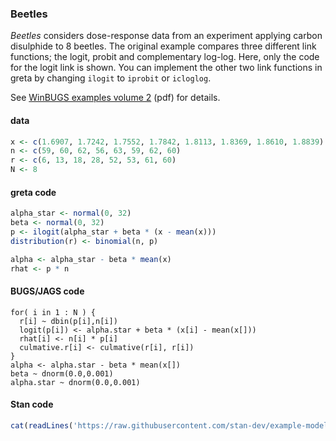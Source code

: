 ### Beetles

*Beetles* considers dose-response data from an experiment applying carbon disulphide to 8 beetles. The original example compares three different link functions; the logit, probit and complementary log-log. Here, only the code for the logit link is shown. You can implement the other two link functions in greta by changing `ilogit` to `iprobit` or `icloglog`.

See [WinBUGS examples volume 2](https://www.mrc-bsu.cam.ac.uk/wp-content/uploads/WinBUGS_Vol2.pdf) (pdf) for details.


#### data
<div class="data">
```r
x <- c(1.6907, 1.7242, 1.7552, 1.7842, 1.8113, 1.8369, 1.8610, 1.8839)
n <- c(59, 60, 62, 56, 63, 59, 62, 60)
r <- c(6, 13, 18, 28, 52, 53, 61, 60)
N <- 8
```
</div>

#### greta code
```r
alpha_star <- normal(0, 32)
beta <- normal(0, 32)
p <- ilogit(alpha_star + beta * (x - mean(x)))
distribution(r) <- binomial(n, p)

alpha <- alpha_star - beta * mean(x)
rhat <- p * n
```

#### BUGS/JAGS code
<div class="bugs">
```
for( i in 1 : N ) {
  r[i] ~ dbin(p[i],n[i])
  logit(p[i]) <- alpha.star + beta * (x[i] - mean(x[]))
  rhat[i] <- n[i] * p[i]
  culmative.r[i] <- culmative(r[i], r[i])
}
alpha <- alpha.star - beta * mean(x[])
beta ~ dnorm(0.0,0.001)
alpha.star ~ dnorm(0.0,0.001)
```
</div>

#### Stan code
<div class="stan">
```r
cat(readLines('https://raw.githubusercontent.com/stan-dev/example-models/master/bugs_examples/vol2/beetles/beetles_logit.stan'), sep = '\n')
```
</div>
